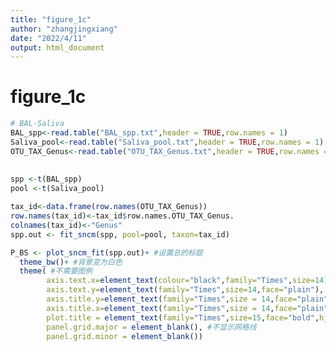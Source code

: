 ```yaml
---
title: "figure_1c"
author: "zhangjingxiang"
date: "2022/4/11"
output: html_document
---
```



# figure_1c

```r
# BAL-Saliva
BAL_spp<-read.table("BAL_spp.txt",header = TRUE,row.names = 1)
Saliva_pool<-read.table("Saliva_pool.txt",header = TRUE,row.names = 1)
OTU_TAX_Genus<-read.table("OTU_TAX_Genus.txt",header = TRUE,row.names = 1)  
  
  
spp <-t(BAL_spp)
pool <-t(Saliva_pool)

tax_id<-data.frame(row.names(OTU_TAX_Genus))
row.names(tax_id)<-tax_id$row.names.OTU_TAX_Genus.
colnames(tax_id)<-"Genus"
spp.out <- fit_sncm(spp, pool=pool, taxon=tax_id)

P_BS <- plot_sncm_fit(spp.out)+ #设置总的标题
  theme_bw()+ #背景变为白色
  theme( #不需要图例
        axis.text.x=element_text(colour="black",family="Times",size=14), #设置x轴刻度标签的字体属性
        axis.text.y=element_text(family="Times",size=14,face="plain"), #设置x轴刻度标签的字体属性
        axis.title.y=element_text(family="Times",size = 14,face="plain"), #设置y轴的标题的字体属性
        axis.title.x=element_text(family="Times",size = 14,face="plain"), #设置x轴的标题的字体属性
        plot.title = element_text(family="Times",size=15,face="bold",hjust = 0.5), #设置总标题的字体属性
        panel.grid.major = element_blank(), #不显示网格线
        panel.grid.minor = element_blank())


```